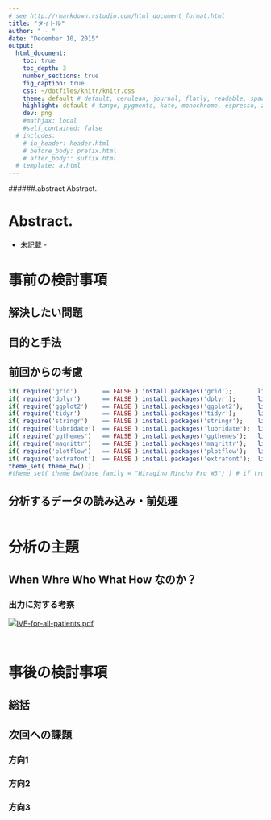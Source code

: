 ```yaml
---
# see http://rmarkdown.rstudio.com/html_document_format.html
title: "タイトル"
author: " - "
date: "December 10, 2015"
output: 
  html_document: 
    toc: true
    toc_depth: 3
    number_sections: true
    fig_caption: true
    css: ~/dotfiles/knitr/knitr.css
    theme: default # default, cerulean, journal, flatly, readable, spacelab, united, cosmo
    highlight: default # tango, pygments, kate, monochrome, espresso, zenburn, haddock, textmate
    dev: png
    #mathjax: local
    #self_contained: false
  # includes:
    # in_header: header.html
    # before_body: prefix.html
    # after_body:: suffix.html
  # template: a.html
---
```


######.abstract Abstract.

<h1 id='report-abstract-title'> Abstract. </h1>
<div id='report-abstract-content'>
  - 未記載 - 
</div>

# 事前の検討事項
## 解決したい問題
## 目的と手法
## 前回からの考慮

```r
if( require('grid')       == FALSE ) install.packages('grid');       library('grid',      quietly = TRUE, warn.conflicts = FALSE)
if( require('dplyr')      == FALSE ) install.packages('dplyr');      library('dplyr',     quietly = TRUE, warn.conflicts = FALSE)
if( require('ggplot2')    == FALSE ) install.packages('ggplot2');    library('ggplot2',   quietly = TRUE, warn.conflicts = FALSE)
if( require('tidyr')      == FALSE ) install.packages('tidyr');      library('tidyr',     quietly = TRUE, warn.conflicts = FALSE)
if( require('stringr')    == FALSE ) install.packages('stringr');    library('stringr',   quietly = TRUE, warn.conflicts = FALSE)
if( require('lubridate')  == FALSE ) install.packages('lubridate');  library('lubridate', quietly = TRUE, warn.conflicts = FALSE)
if( require('ggthemes')   == FALSE ) install.packages('ggthemes');   library('ggthemes',  quietly = TRUE, warn.conflicts = FALSE)
if( require('magrittr')   == FALSE ) install.packages('magrittr');   library('magrittr',  quietly = TRUE, warn.conflicts = FALSE)
if( require('plotflow')   == FALSE ) install.packages('plotflow');   library('plotflow',  quietly = TRUE, warn.conflicts = FALSE)
if( require('extrafont')  == FALSE ) install.packages('extrafont');  library('extrafont', quietly = TRUE, warn.conflicts = FALSE)
theme_set( theme_bw() )
#theme_set( theme_bw(base_family = "Hiragino Mincho Pro W3") ) # if true, I cannot use pdf() for a font problem
```

## 分析するデータの読み込み・前処理

```r

```


# 分析の主題
## When Whre Who What How なのか？

### 出力に対する考察

<a href='' class='pdf-link'><img class='adobe-pdf-logo' src='/home/pcuser/dotfiles/knitr/ip/pdf.jpg'>IVF-for-all-patients.pdf</a>


```r

```

```r

```


# 事後の検討事項
## 総括
## 次回への課題
### 方向1
### 方向2
### 方向3


<!--

###### （解析者使用欄）

```r

```


text (# header 1 ~ ###### header6)
  *italics*
    **bold**
    superscript^2^
    ~~strikethrough~~
    [link](www.rstudio.com)
  endash: --
    emdash: ---
    ellipsis: ...
  ![Logo](logo.png)
      inline : $A = \pi * r^{2}$
    ***
    > block quote
  * unordered list
  * item 2
  + sub-item 1
  1. ordered list
  2. item2

-->
